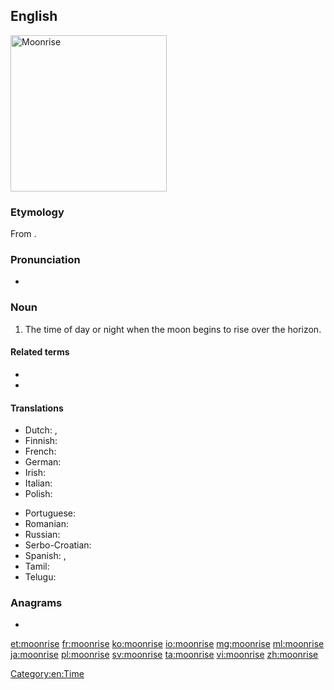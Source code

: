 ==English==
[[Image:Moonrise_on_Hobart_Bay_-_NOAA.jpg|thumb|right|250px|Moonrise]]
{{wikipedia}}

===Etymology===
From {{compound|moon|rise|lang=en}}.

===Pronunciation===
* {{audio|en-us-moonrise.ogg|Audio (US)|lang=en}}

===Noun===
{{en-noun}}

# The time of day or night when the moon begins to rise over the horizon.

====Related terms====
* {{l|en|earthrise}}
* {{l|en|sunrise}}

====Translations====
{{trans-top|The time of day or night when the moon begins to rise over the horizon}}
* Dutch: {{t|nl|maansopgang|m}}, {{t|nl|maansopkomst|f}}
* Finnish: {{t|fi|kuunnousu}}
* French: {{t|fr|lever de lune|m}}
* German: {{t+|de|Mondaufgang|m}}
* Irish: {{t|ga|éirí na gealaí|m|alt=éirí (na) gealaí}}
* Italian: {{t|it|sorgere della luna|m}}
* Polish: {{t|pl|wschód księżyca|m}}
{{trans-mid}}
* Portuguese: {{t|pt|[[nascer]] [[da]] [[lua]]|m}}
* Romanian: {{t|ro|răsărit de lună|n}}
* Russian: {{t|ru|восхо́д луны́|m}}
* Serbo-Croatian: {{t|sh|izlazak meseca}}
* Spanish: {{t|es|subida de la luna|f}}, {{t|es|salida de la luna|f}}
* Tamil: {{t|ta|உதய நிலா}}
* Telugu: {{t+|te|చంద్రోదయము}}
{{trans-bottom}}

===Anagrams===
* {{l|en|ionomers}}

[[Category:en:Time]]

[[et:moonrise]]
[[fr:moonrise]]
[[ko:moonrise]]
[[io:moonrise]]
[[mg:moonrise]]
[[ml:moonrise]]
[[ja:moonrise]]
[[pl:moonrise]]
[[sv:moonrise]]
[[ta:moonrise]]
[[vi:moonrise]]
[[zh:moonrise]]